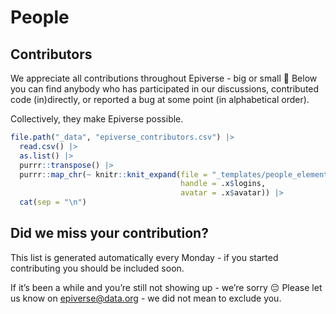 # People

<!-- ## Team -->

## Contributors

We appreciate all contributions throughout Epiverse - big or small 💜 Below you can find anybody who has participated in our discussions, contributed code (in)directly, or reported a bug at some point (in alphabetical order). 

Collectively, they make Epiverse possible.

::: {.contributor-grid}

```r
file.path("_data", "epiverse_contributors.csv") |>
  read.csv() |>
  as.list() |>
  purrr::transpose() |>
  purrr::map_chr(~ knitr::knit_expand(file = "_templates/people_element.Rmd",
                                      handle = .x$logins,
                                      avatar = .x$avatar)) |>
  cat(sep = "\n")

```

:::

:::{.callout-caution collapse="true"}

## Did we miss your contribution?

This list is generated automatically every Monday - if you started contributing you should be included soon.

If it's been a while and you're still not showing up - we're sorry 😔 Please let us know on <epiverse@data.org> - we did not mean to exclude you.
:::
